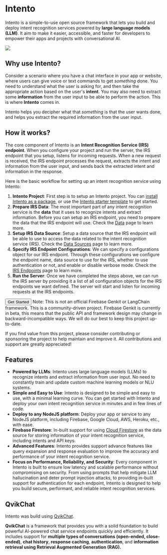 
<h1 className="font-bold text-3xl mt-2 nx-text-primary-600">Intento</h1>

<span className="font-bold">Intento</span> is a simple-to-use open source
framework that lets you build and deploy intent recognition services powered by
**large language models (LLM)**. It aim to make it easier, accessible, and
faster for developers to empower their apps and projects with conversational AI.

<Img
  src="/images/intento_irs_demo.svg"
  showSubtitle="true"
  subtitle="Example of an intent recognition service built using Intento"
  priority={true}
  className="mt-5"
/>

## Why use Intento?

Consider a scenario where you have a chat interface in your app or website, where users can give voice or text commands to get _something_ done. You need to understand what the user is asking for, and then take the appropriate action based on the user's **intent**. You may also need to extract some **information** from the user input to be able to perform the action. This is where **Intento** comes in.

Intento helps you decipher what that _something_ is that the user wants done, and helps you extract the required information from the user input.

## How it works?

The core component of Intento is an **Intent Recognition Service (IRS) endpoint**. When you configure your project and run the server, the IRS endpoint that you setup, listens for incoming requests. When a new request is received, the IRS endpoint processes the request, extracts the intent and information from the user input, and sends back the extracted intent and information in the response.

Here is the basic workflow for setting up an intent recognition service using Intento:

1. **Intento Project**: First step is to setup an Intento project. You can [install Intento as a package](/getting-started#installing-intento-package), or use the [Intento starter template](/getting-started#intento-starter-template) to get started.
2. **Prepare IRS Data**: The most important part of any intent recognition service is the **data** that it uses to recognize intents and extract information. Before you can setup an IRS endpoint, you need to prepare the data that the IRS endpoint will use. Check the [Data](/data) page to learn more.
3. **Setup IRS Data Source**: Setup a data source that the IRS endpoint will be able to use to access the data related to the intent recognition service (IRS). Check the [Data Sources](/data-sources) page to learn more.
4. **Specify IRS Endpoint Configurations**: We can specify a configurations object for our IRS endpoint. Through these configurations we configure the endpoint name, data source to use for the IRS, whether to use authentication or not, and enable or disable verbose mode. Check the [IRS Endpoints](/irs-endpoints) page to learn more.
5. **Run the Server**: Once we have completed the steps above, we can run the IRS server by providing it a list of all configuration objects for the IRS endpoints we want defined. The server will start and listen for incoming requests at the IRS endpoints.

<Button variant="default" className="my-5">
  <Link href="/getting-started" className="no-style-link flex flex-row gap-1">
    <span>Get Started</span> <ChevronRight strokeWidth="1.8px" />
  </Link>
</Button>

<Notice>
  Note: This is not an official Firebase Genkit or LangChain framework. This is
  a community-driven project. Firebase Genkit is currently in beta, this means
  that the public API and framework design may change in backward-incompatible
  ways. We will do our best to keep this project up-to-date.
</Notice>

If you find value from this project, please consider contributing or sponsoring the project to help maintain and improve it. All contributions and support are greatly appreciated!

<SponsorBtn variant="outline" className="my-5"></SponsorBtn>

## Features

- **Powered by LLMs**: Intento uses large language models (LLMs) to recognize intents and extract information from user input. No need to constantly train and update custom machine learning models or NLU systems.
- **Simple and Easy to Use**: Intento is designed to be simple and easy to use, with a minimal learning curve. You can get started with Intento and deploy your own intent recognition service in minutes and in few lines of code.
- **Deploy to any NodeJS platform**: Deploy your app or service to any NodeJS platform, including Firebase, Google Cloud, AWS, Heroku, etc., with ease.
- **Firebase Firestore**: In-built support for using [Cloud Firestore](https://firebase.google.com/docs/firestore) as the data source for storing information of your intent recognition service, including intents and API keys.
- **Advanced Features**: Intento provides support advance features like query expansion and response evaluation to improve the accuracy and performance of your intent recognition service.
- **Focus on Performance, Reliability, and Security**: Every component in Intento is built to ensure low latency and scalable performance without compromising on security. From using prompts that help mitigate LLM hallucination and deter prompt injection attacks, to providing in-built support for authentication for each endpoint, Intento is designed to help you build secure, performant, and reliable intent recognition services.

## QvikChat

Intento was build using [QvikChat](https://qvikchat.pkural.ca).

**QvikChat** is a framework that provides you with a solid foundation to build powerful AI-powered chat service endpoints quickly and efficiently. It includes support for **multiple types of conversations (open-ended, close-ended)**, **chat history**, **response caching**, **authentication**, and **information retrieval using Retrieval Augmented Generation (RAG).**
